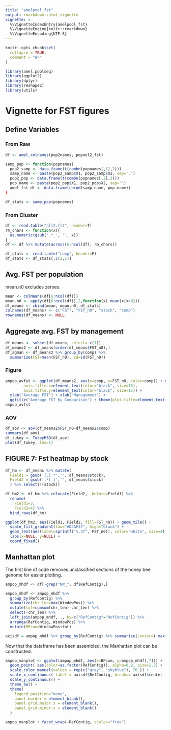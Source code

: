 ```yaml
---
title: "amelpool_fst"
output: rmarkdown::html_vignette
vignette: >
  %\VignetteIndexEntry{amelpool_fst}
  %\VignetteEngine{knitr::rmarkdown}
  %\VignetteEncoding{UTF-8}
---
```


```r
knitr::opts_chunk$set(
  collapse = TRUE,
  comment = "#>"
)
```

```r
library(amel.poolseq)
library(ggplot2)
library(dplyr)
library(reshape2)
library(utils)
```

# Vignette for FST figures

## Define Variables
### From Raw
```r
df <- amel_colnames(pop2names, popool2_fst)

samp_pop <- function(popnames)
  pop2_samp <- data.frame(t(combn(popnames[,1],2)))
  samp_name <- paste(pop2_samp$X1, pop2_samp$X2, sep='.')
  pop2_pop <- data.frame(t(combn(popnames[,2],2)))
  pop_name <- paste(pop2_pop$X1, pop2_pop$X2, sep='')
  amel_fst_df <- data.frame(cbind(samp_name, pop_name))
}

df_stats <- samp_pop(popnames)
````

### From Cluster
```r
df <- read.table("all2.fst", header=T)
rm_chars <- function(x){
  as.numeric(gsub('.*_', '', x))
}
df <- df %>% mutate(across(6:ncol(df), rm_chars))

df_stats <- read.table("comp", header=F)
df_stats <- df_stats[,c(2,1)]
```

## Avg. FST per population
mean.n0 excludes zeroes.

```r
mean <- colMeans(df[6:ncol(df)])
mean.n0 <- apply(df[6:ncol(df)],2,function(x) mean(x[x>0]))
df_means <- cbind(mean, mean.n0, df_stats)
colnames(df_means) <- c("FST", "FST_n0", "stock", "comp")
rownames(df_means) <- NULL
```

## Aggregate avg. FST by management

```r
df_means <- subset(df_means, select=-c(1))
df_means2 <- df_means[order(df_means$FST_n0),]
df_agman <- df_means2 %>% group_by(comp) %>%
  summarize(FST=mean(FST_n0), sd=sd(FST_n0))
```

### Figure
```r
ampop_avfst <- ggplot(df_means2, aes(x=comp, y=FST_n0, color=comp)) + geom_boxplot() + theme(legend.position="none",
        axis.title.x=element_text(color="black", size=15),
        axis.title.y=element_text(color="black", size=15)) +
  ylab("Average FST") + xlab("Management") + 
  ggtitle("Average FST by Comparison") + theme(plot.title=element_text(hjust=0.5))
ampop_avfst
```

### AOV
```r
df_aov <- aov(df_means2$FST_n0~df_means2$comp)
summary(df_aov)
df_tukey <- TukeyHSD(df_aov)
plot(df_tukey, las=1)
```

## FIGURE 7: Fst heatmap by stock
```r

df_hm <- df_means %>% mutate(
  Field1 = gsub('[.].*','', df_means$stock), 
  Field2 = gsub('.*[.]','', df_means$stock)
  ) %>% select(!(stock))

df_hm2 <- df_hm %>% relocate(Field2, .before=Field1) %>%
  rename(
    Field1=3,
    Field2=4) %>%
  bind_rows(df_hm)

ggplot(df_hm2, aes(Field1, Field2, fill=FST_n0)) + geom_tile() +
  scale_fill_gradient(low="#D4AF37", high="black") +
  geom_text(aes(label=sprintf("%.3f", FST_n0)), color="white", size=4) +
  labs(x=NULL, y=NULL) +
  coord_fixed()
```

## Manhattan plot
The first line of code removes unclassified sections of the honey bee genome for easier plotting.

```r
ampop_mhdf <- df[-grep("NW_", df$RefContig),]

ampop_mhdf <- ampop_mhdf %>%
  group_by(RefContig) %>%
  summarize(chr_len=max(WindowPos)) %>%
  mutate(tot=cumsum(chr_len)-chr_len) %>%
  select(-chr_len) %>%
  left_join(ampop_mhdf, ., by=c("RefContig"="RefContig")) %>%
  arrange(RefContig, WindowPos) %>%
  mutate(BPcum=WindowPos+tot)

axisdf = ampop_mhdf %>% group_by(RefContig) %>% summarize(center=( max(BPcum) + min(BPcum) ) / 2 )
```
Now that the dataframe has been assembled, the Manhattan plot can be constructed.

```r
ampop_manplot <- ggplot(ampop_mhdf, aes(x=BPcum, y=ampop_mhdf[,7])) +
  geom_point( aes(color=as.factor(RefContig)), alpha=0.8, size=1.3) +
  scale_color_manual(values = rep(c("grey", "skyblue"), 70 )) +
  scale_x_continuous( label = axisdf$RefContig, breaks= axisdf$center ) +
  scale_y_continuous() +
  theme_bw() +
  theme( 
    legend.position="none",
    panel.border = element_blank(),
    panel.grid.major.x = element_blank(),
    panel.grid.minor.x = element_blank()
  )

ampop_manplot + facet_wrap(~RefContig, scales="free")
```
